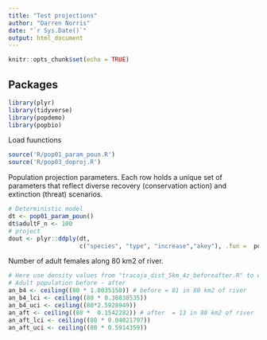 ```yaml
---
title: "Test projections"
author: "Darren Norris"
date: "`r Sys.Date()`"
output: html_document
---
```


```r
knitr::opts_chunk$set(echo = TRUE)
```

## Packages
```r
library(plyr)
library(tidyverse)
library(popdemo)
library(popbio)
```

Load fuunctions
```r
source('R/pop01_param_poun.R')
source('R/pop03_doproj.R')
```

Population projection parameters. Each row holds a unique set of parameters 
that reflect diverse recovery (conservation action) and extinction (threat) scenarios. 
```r
# Deterministic model
dt <- pop01_param_poun()
dt$adultF_n <- 100
# project
dout <- plyr::ddply(dt, 
                    c("species", "type", "increase","akey"), .fun =  pop03_doproj)

```

Number of adult females along 80 km2 of river.
```r
# Here use density values from "tracaja_dist_5km_4z_beforeafter.R" to establish "impact"
# Adult population before - after
an_b4 <- ceiling((80 * 1.0035150)) # before = 81 in 80 km2 of river
an_b4_lci <- ceiling((80 * 0.38838535))
an_b4_uci <- ceiling((80*2.5928949))
an_aft <- ceiling((80 *  0.1542282)) # after  = 13 in 80 km2 of river
an_aft_lci <- ceiling((80 * 0.04021797))
an_aft_uci <- ceiling((80 * 0.5914359))
```


